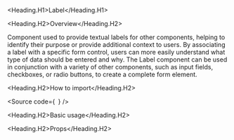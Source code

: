 

<Meta of={Stories} />

<Heading.H1>Label</Heading.H1>

<Heading.H2>Overview</Heading.H2>

Component used to provide textual labels for other components, helping to identify their purpose or provide additional context to users.
By associating a label with a specific form control, users can more easily understand what type of data should be entered and why.
The Label component can be used in conjunction with a variety of other components, such as input fields, checkboxes, or radio buttons, to create a complete form element.

<Heading.H2>How to import</Heading.H2>

<Source
  code={`
`}
/>

<Heading.H2>Basic usage</Heading.H2>

<Canvas of={Stories.Base} />

<Heading.H2>Props</Heading.H2>

<ArgTypes of={Stories} />
